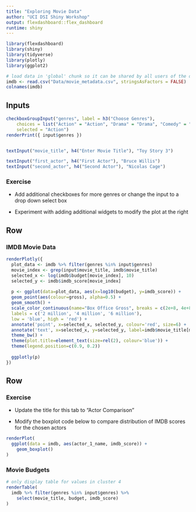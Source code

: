 ```yaml
---
title: "Exploring Movie Data"
author: "UCI DSI Shiny Workshop"
output: flexdashboard::flex_dashboard
runtime: shiny
---
```


```r
library(flexdashboard)
library(shiny)
library(tidyverse)
library(plotly)
library(ggplot2)
```

```r
# load data in 'global' chunk so it can be shared by all users of the dashboard
imdb <- read.csv("Data/movie_metadata.csv", stringsAsFactors = FALSE)
colnames(imdb)
```


Inputs {.sidebar}
-----------------------------------------------------------------------

```r
checkboxGroupInput("genres", label = h3("Choose Genres"), 
    choices = list("Action" = "Action", "Drama" = "Drama", "Comedy" = "Comedy"),
    selected = "Action")
renderPrint({ input$genres })


textInput("movie_title", h4("Enter Movie Title"), "Toy Story 3")

textInput("first_actor", h4("First Actor"), "Bruce Willis")
textInput("second_actor", h4("Second Actor"), "Nicolas Cage")
```

### Exercise

- Add additional checkboxes for more genres or change the input to a drop down select box

- Experiment with adding additional widgets to modify the plot at the right



Row {data-height=650}
-----------------------------------------------------------------------

### IMDB Movie Data
    

```r
renderPlotly({
  plot_data <- imdb %>% filter(genres %in% input$genres)
  movie_index <- grep(input$movie_title, imdb$movie_title)
  selected_x <- log(imdb$budget[movie_index], 10)
  selected_y <- imdb$imdb_score[movie_index]
  
  p <- ggplot(data=plot_data, aes(x=log10(budget), y=imdb_score)) +
  geom_point(aes(colour=gross), alpha=0.5) +
  geom_smooth() +
  scale_color_continuous(name="Box Office Gross", breaks = c(2e+8, 4e+8, 6e+8),
  labels = c('2 million', '4 million', '6 million'),
  low = 'blue', high = 'red') +
  annotate('point', x=selected_x, selected_y, colour='red', size=6) +
  annotate('text', x=selected_x, y=selected_y, label=imdb$movie_title[movie_index], fontface='bold', size=10) +
  theme_bw() +
  theme(plot.title=element_text(size=rel(2), colour='blue')) +
  theme(legend.position=c(0.9, 0.2))
  
  ggplotly(p)
})
```


Row {.tabset}
-----------------------------------------------------------------------


### Exercise
    
- Update the title for this tab to "Actor Comparison"

- Modify the boxplot code below to compare distribution of IMDB scores for the chosen actors
    
```r
renderPlot(
  ggplot(data = imdb, aes(actor_1_name, imdb_score)) + 
    geom_boxplot()
)
```

### Movie Budgets

```r
# only display table for values in cluster 4
renderTable(
  imdb %>% filter(genres %in% input$genres) %>%
    select(movie_title, budget, imdb_score)
)
```

   
